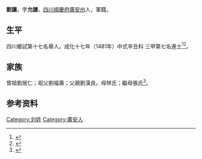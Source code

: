 {{Otheruses|other=名为劉讓的其他人物|劉讓}}
{{Otheruses|other=名为刘允谦的其他人物|刘允谦}}
{{明清人物信息框
| 姓名 = 劉讓
| 原名 =
| 圖片名稱= 
| 圖片大小 =
| 圖片說明 = 
| 最高職務 =
| 國家 = 大明 
| 爵位 =
| 籍貫 = [[四川|四川]][[順慶府|順慶府]][[廣安州|廣安州]]
| 族裔 = 
| 字號 = 
| 諡號 =
| 出生日期 = 九月二十二日
| 出生地點 =
| 逝世日期 = 卒年不詳 
| 逝世地點 =
| 墓葬 =
| 配偶 = 楊氏
| 親屬 = 
| 出身 =
* 成化十七年辛丑科同進士出身
| 經歷 =
| 著作 = 
}}
'''劉讓'''{{BD|1443年||？年||}}，字'''允謙'''，[[四川|四川]][[順慶府|順慶府]][[廣安州|廣安州]]人，軍籍。

== 生平 ==
四川鄉試第十七名舉人。成化十七年（1481年）中式辛丑科<!---會試第一百六十三名--->三甲第七名進士<ref>{{Cite book|title=《[[皇明贡举考|皇明贡举考]]》卷五|last=（明）[[张朝瑞|张朝瑞]]|first=|publisher=《续修四库全书》史部第828册|year=|isbn=|location=|pages=}}</ref><ref>{{Cite book|title=贡举志五种 上|last=鲁小俊，江俊伟著|first=|publisher=武汉：武汉大学出版社|year=2009|isbn=978-7-307-07043-1|location=|pages=254-256}}</ref>。

== 家族 ==
曾祖劉居仁；祖父劉福壽；父親劉漢良。母林氏；繼母張氏<ref>{{Cite book|title=天一阁藏明代科举录选刊 登科录 点校本|last=龚延明主编|first=|publisher=宁波出版社|year=2016|isbn=978-7-5526-2320-8|location=宁波|pages=|quote=《天一閣藏明代科舉錄選刊.登科錄》之《成化十七年進士登科錄》}}</ref>。

== 参考资料 ==
{{reflist}}

{{成化十七年辛丑科殿试金榜}}

{{Authority control}}

{{DEFAULTSORT:}}
[[Category:刘姓|Category:刘姓]]
[[Category:廣安人|Category:廣安人]]